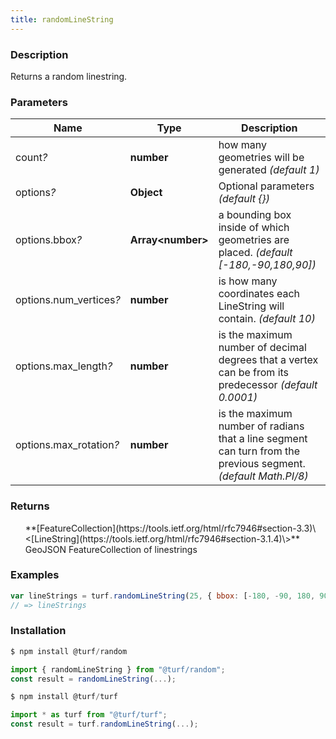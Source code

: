 ```yaml
---
title: randomLineString
---
```



### Description

Returns a random linestring.

### Parameters

| Name                         | Type                | Description                                                                                                    |
| ---------------------------- | ------------------- | -------------------------------------------------------------------------------------------------------------- |
| count<i>?</i>                | **number**          | how many geometries will be generated _(default 1)_                                                            |
| options<i>?</i>              | **Object**          | Optional parameters _(default \{\})_                                                                           |
| options.bbox<i>?</i>         | **Array\<number\>** | a bounding box inside of which geometries are placed. _(default [-180,-90,180,90])_                            |
| options.num_vertices<i>?</i> | **number**          | is how many coordinates each LineString will contain. _(default 10)_                                           |
| options.max_length<i>?</i>   | **number**          | is the maximum number of decimal degrees that a vertex can be from its predecessor _(default 0.0001)_          |
| options.max_rotation<i>?</i> | **number**          | is the maximum number of radians that a line segment can turn from the previous segment. _(default Math.PI/8)_ |

### Returns

<ul>
  **[FeatureCollection](https://tools.ietf.org/html/rfc7946#section-3.3)\<[LineString](https://tools.ietf.org/html/rfc7946#section-3.1.4)\>** GeoJSON FeatureCollection of linestrings

</ul>

### Examples

```javascript
var lineStrings = turf.randomLineString(25, { bbox: [-180, -90, 180, 90] });
// => lineStrings
```

### Installation

```javascript
$ npm install @turf/random

import { randomLineString } from "@turf/random";
const result = randomLineString(...);
```

```javascript
$ npm install @turf/turf

import * as turf from "@turf/turf";
const result = turf.randomLineString(...);
```
